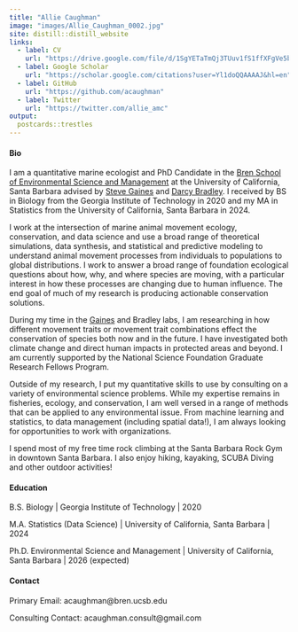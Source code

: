 ```yaml
---
title: "Allie Caughman"
image: "images/Allie_Caughman_0002.jpg"
site: distill::distill_website
links:  
  - label: CV
    url: "https://drive.google.com/file/d/1SgYETaTmQj3TUuv1fS1ffXFgVe5bVm1Q/view?usp=sharing"
  - label: Google Scholar
    url: "https://scholar.google.com/citations?user=Yl1doQQAAAAJ&hl=en"
  - label: GitHub
    url: "https://github.com/acaughman"
  - label: Twitter
    url: "https://twitter.com/allie_amc"
output:
  postcards::trestles
---
```


#### Bio

I am a quantitative marine ecologist and PhD Candidate in the [Bren School of Environmental Science and Management](https://bren.ucsb.edu/) at the University of California, Santa Barbara advised by [Steve Gaines](https://gaineslabucsb.com/people/steve-gaines/) and [Darcy Bradley](https://www.scienceforconservation.org/our-team/darcy-bradley). I received by BS in Biology from the Georgia Institute of Technology in 2020 and my MA in Statistics from the University of California, Santa Barbara in 2024.

I work at the intersection of marine animal movement ecology, conservation, and data science and use a broad range of theoretical simulations, data synthesis, and statistical and predictive modeling to understand animal movement processes from individuals to populations to global distributions. I work to answer a broad range of foundation ecological questions about how, why, and where species are moving, with a particular interest in how these processes are changing due to human influence. The end goal of much of my research is producing actionable conservation solutions. 

During my time in the [Gaines](https://gaineslabucsb.com/) and Bradley labs, I am researching in how different movement traits or movement trait combinations effect the conservation of species both now and in the future. I have investigated both climate change and direct human impacts in protected areas and beyond. I am currently supported by the National Science Foundation Graduate Research Fellows Program.

Outside of my research, I put my quantitative skills to use by consulting on a variety of environmental science problems. While my expertise remains in fisheries, ecology, and conservation, I am well versed in a range of methods that can be applied to any environmental issue. From machine learning and statistics, to data management (including spatial data!), I am always looking for opportunities to work with organizations.

I spend most of my free time rock climbing at the Santa Barbara Rock Gym in downtown Santa Barbara. I also enjoy hiking, kayaking, SCUBA Diving and other outdoor activities!


#### Education

B.S. Biology | Georgia Institute of Technology | 2020

M.A. Statistics (Data Science) | University of California, Santa Barbara | 2024

Ph.D. Environmental Science and Management | University of California, Santa Barbara | 2026 (expected)


#### Contact

Primary Email: acaughman@bren.ucsb.edu

Consulting Contact: acaughman.consult@gmail.com

